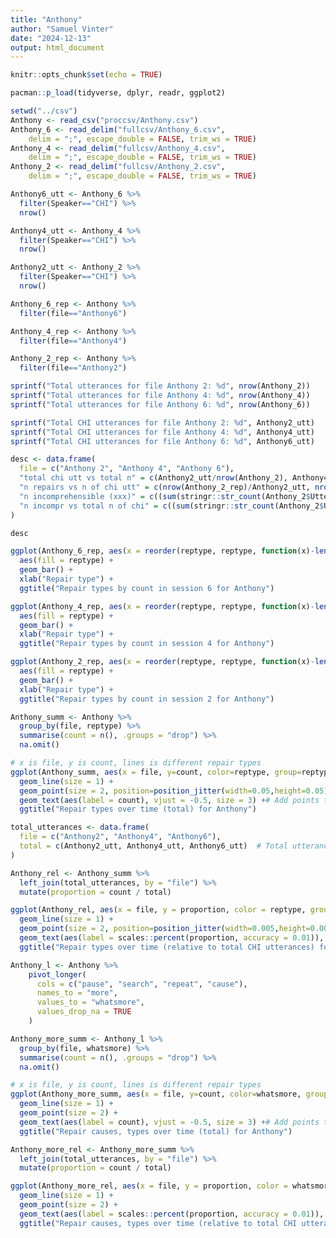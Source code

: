 ```yaml
---
title: "Anthony"
author: "Samuel Vinter"
date: "2024-12-13"
output: html_document
---
```


```r
knitr::opts_chunk$set(echo = TRUE)
```

```r
pacman::p_load(tidyverse, dplyr, readr, ggplot2)
```

```r
setwd("../csv")
Anthony <- read_csv("proccsv/Anthony.csv")
Anthony_6 <- read_delim("fullcsv/Anthony_6.csv", 
    delim = ";", escape_double = FALSE, trim_ws = TRUE)
Anthony_4 <- read_delim("fullcsv/Anthony_4.csv", 
    delim = ";", escape_double = FALSE, trim_ws = TRUE)
Anthony_2 <- read_delim("fullcsv/Anthony_2.csv", 
    delim = ";", escape_double = FALSE, trim_ws = TRUE)
```

```r
Anthony6_utt <- Anthony_6 %>%
  filter(Speaker=="CHI") %>%
  nrow()

Anthony4_utt <- Anthony_4 %>%
  filter(Speaker=="CHI") %>%
  nrow()

Anthony2_utt <- Anthony_2 %>%
  filter(Speaker=="CHI") %>%
  nrow()
```

```r
Anthony_6_rep <- Anthony %>%
  filter(file=="Anthony6")

Anthony_4_rep <- Anthony %>%
  filter(file=="Anthony4")

Anthony_2_rep <- Anthony %>%
  filter(file=="Anthony2")
```

```r
sprintf("Total utterances for file Anthony 2: %d", nrow(Anthony_2))
sprintf("Total utterances for file Anthony 4: %d", nrow(Anthony_4))
sprintf("Total utterances for file Anthony 6: %d", nrow(Anthony_6))

sprintf("Total CHI utterances for file Anthony 2: %d", Anthony2_utt)
sprintf("Total CHI utterances for file Anthony 4: %d", Anthony4_utt)
sprintf("Total CHI utterances for file Anthony 6: %d", Anthony6_utt)
```

```r
desc <- data.frame(
  file = c("Anthony 2", "Anthony 4", "Anthony 6"),
  "total chi utt vs total n" = c(Anthony2_utt/nrow(Anthony_2), Anthony4_utt/nrow(Anthony_4), Anthony6_utt/nrow(Anthony_6)),
  "n repairs vs n of chi utt" = c(nrow(Anthony_2_rep)/Anthony2_utt, nrow(Anthony_4_rep)/Anthony4_utt, nrow(Anthony_6_rep)/Anthony6_utt),
  "n incomprehensible (xxx)" = c((sum(stringr::str_count(Anthony_2$Utterance, "xxx"))), (sum(stringr::str_count(Anthony_4$Utterance, "xxx"))), (sum(stringr::str_count(Anthony_6$Utterance, "xxx")))),
  "n incompr vs total n of chi" = c((sum(stringr::str_count(Anthony_2$Utterance, "xxx")))/Anthony2_utt, (sum(stringr::str_count(Anthony_4$Utterance, "xxx")))/Anthony4_utt, (sum(stringr::str_count(Anthony_6$Utterance, "xxx")))/Anthony6_utt)
)

desc
```


```r
ggplot(Anthony_6_rep, aes(x = reorder(reptype, reptype, function(x)-length(x)))) +
  aes(fill = reptype) +
  geom_bar() +
  xlab("Repair type") +
  ggtitle("Repair types by count in session 6 for Anthony")

ggplot(Anthony_4_rep, aes(x = reorder(reptype, reptype, function(x)-length(x)))) +
  aes(fill = reptype) +
  geom_bar() +
  xlab("Repair type") +
  ggtitle("Repair types by count in session 4 for Anthony")

ggplot(Anthony_2_rep, aes(x = reorder(reptype, reptype, function(x)-length(x)))) +
  aes(fill = reptype) +
  geom_bar() +
  xlab("Repair type") +
  ggtitle("Repair types by count in session 2 for Anthony")
```

```r
Anthony_summ <- Anthony %>%
  group_by(file, reptype) %>%
  summarise(count = n(), .groups = "drop") %>%
  na.omit()

# x is file, y is count, lines is different repair types
ggplot(Anthony_summ, aes(x = file, y=count, color=reptype, group=reptype)) +
  geom_line(size = 1) +
  geom_point(size = 2, position=position_jitter(width=0.05,height=0.05)) +
  geom_text(aes(label = count), vjust = -0.5, size = 3) +# Add points to highlight individual counts 
  ggtitle("Repair types over time (total) for Anthony")
```

```r
total_utterances <- data.frame(
  file = c("Anthony2", "Anthony4", "Anthony6"),
  total = c(Anthony2_utt, Anthony4_utt, Anthony6_utt)  # Total utterances for each file
)

Anthony_rel <- Anthony_summ %>%
  left_join(total_utterances, by = "file") %>%
  mutate(proportion = count / total)

ggplot(Anthony_rel, aes(x = file, y = proportion, color = reptype, group = reptype)) +
  geom_line(size = 1) +
  geom_point(size = 2, position=position_jitter(width=0.005,height=0.005)) +
  geom_text(aes(label = scales::percent(proportion, accuracy = 0.01)), vjust = -0.5, size = 3) +
  ggtitle("Repair types over time (relative to total CHI utterances) for Anthony")
```

```r
Anthony_l <- Anthony %>%
    pivot_longer(
      cols = c("pause", "search", "repeat", "cause"),
      names_to = "more",
      values_to = "whatsmore",
      values_drop_na = TRUE
    )
```

```r
Anthony_more_summ <- Anthony_l %>%
  group_by(file, whatsmore) %>%
  summarise(count = n(), .groups = "drop") %>%
  na.omit()

# x is file, y is count, lines is different repair types
ggplot(Anthony_more_summ, aes(x = file, y=count, color=whatsmore, group=whatsmore)) +
  geom_line(size = 1) +
  geom_point(size = 2) +
  geom_text(aes(label = count), vjust = -0.5, size = 3) +# Add points to highlight individual counts 
  ggtitle("Repair causes, types over time (total) for Anthony")
```

```r
Anthony_more_rel <- Anthony_more_summ %>%
  left_join(total_utterances, by = "file") %>%
  mutate(proportion = count / total)

ggplot(Anthony_more_rel, aes(x = file, y = proportion, color = whatsmore, group = whatsmore)) +
  geom_line(size = 1) +
  geom_point(size = 2) +
  geom_text(aes(label = scales::percent(proportion, accuracy = 0.01)), vjust = -0.5, size = 3) +
  ggtitle("Repair causes, types over time (relative to total CHI utterances) for Anthony")
```
